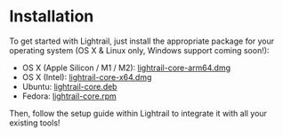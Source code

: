 
# Installation

To get started with Lightrail, just install the appropriate package for your operating system (OS X & Linux only, Windows support coming soon!):

- OS X (Apple Silicon / M1 / M2): [lightrail-core-arm64.dmg](https://github.com/lightrail-ai/lightrail/releases/latest/download/lightrail-core-arm64.dmg)
- OS X (Intel): [lightrail-core-x64.dmg](https://github.com/lightrail-ai/lightrail/releases/latest/download/lightrail-core-x64.dmg)
- Ubuntu: [lightrail-core.deb](https://github.com/lightrail-ai/lightrail/releases/latest/download/lightrail-core.deb)
- Fedora: [lightrail-core.rpm](https://github.com/lightrail-ai/lightrail/releases/latest/download/lightrail-core.rpm)

Then, follow the setup guide within Lightrail to integrate it with all your existing tools!
